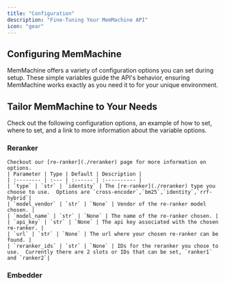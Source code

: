 ```yaml
---
title: "Configuration"
description: "Fine-Tuning Your MemMachine API"
icon: "gear"
---
```

## Configuring MemMachine

MemMachine offers a variety of configuration options you can set during setup. These simple variables guide the API's behavior, ensuring MemMachine works exactly as you need it to for your unique environment.

## Tailor MemMachine to Your Needs

Check out the following configuration options, an example of how to set, where to set, and a link to more information about the variable options.

### Reranker
    Checkout our [re-ranker](./reranker) page for more information on options.
    | Parameter | Type | Default | Description |
    | :-------- | :--- | :------ | :---------- |
    | `type` | `str` | `identity` | The [re-ranker](./reranker) type you choose to use.  Options are `cross-encoder`,`bm25`,`identity`,`rrf-hybrid`|
    | `model_vendor` | `str` | `None` | Vendor of the re-ranker model chosen. | 
    | `model_name` | `str` | `None` | The name of the re-ranker chosen. |
    | `api_key` | `str` | `None` | The api key associated with the chosen re-ranker. |
    | `url` | `str` | `None` | The url where your chosen re-ranker can be found. |
    | `reranker_ids` | `str` | `None` | IDs for the reranker you chose to use.  Currently there are 2 slots or IDs that can be set, `ranker1` and `ranker2`|

### Embedder
